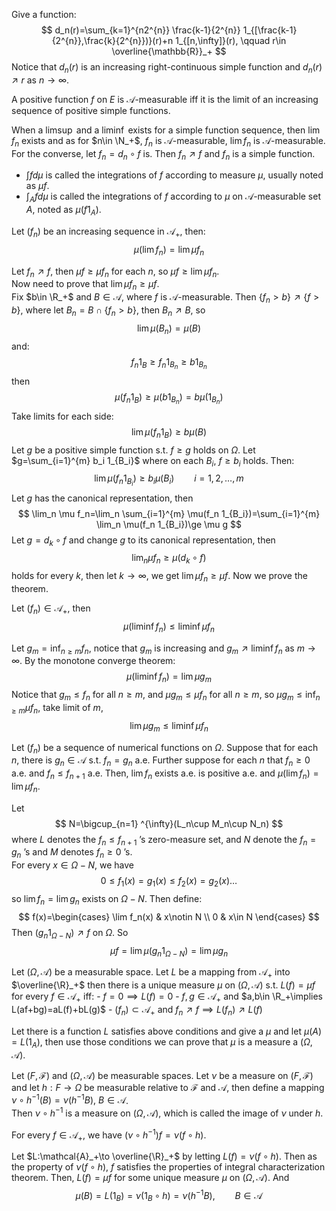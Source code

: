 
::: {.theorem  name="Simple Approximation Theorem"}

Give a function: 
$$ d_n(r)=\sum_{k=1}^{n2^{n}} \frac{k-1}{2^{n}} 1_{[\frac{k-1}{2^{n}},\frac{k}{2^{n}})}(r)+n 1_{[n,\infty]}(r), \qquad r\in \overline{\mathbb{R}}_+ $$
Notice that $d_n(r)$ is an increasing right-continuous simple function and  $d_n(r)\nearrow r$ as $n\to \infty$.

A positive function $f$ on  $E$ is $\mathcal{A}$-measurable iff it is the limit of an increasing sequence of positive simple functions.

:::


::: {.proof}

When a $\limsup$ and a $\liminf$ exists for a simple function sequence, then $\lim f_n$ exists and as for  $n\in \N_+$, $f_n$ is $\mathcal{A}$-measurable, $\lim f_n$ is $\mathcal{A}$-measurable.  
For the converse, let $f_n=d_n\circ f$ is. Then  $f_n \nearrow f$ and $f_n$ is a simple function.

:::


::: {.definition  name="Integrations"}

- $\int fd\mu$ is called the integrations of $f$ according to measure $\mu$, usually noted as $\mu f$.
- $\int_A fd\mu$ is called the integrations of $f$ according to $\mu$ on $\mathcal{A}$-measurable set $A$, noted as $\mu(f 1_A)$.

:::

::: {.theorem  name="Monotone Convergence Theorem"}

Let $(f_n)$ be an increasing sequence in $\mathcal{A}_+$, then: 
$$ \mu(\lim f_n)=\lim \mu f_n $$


:::

::: {.proof}

Let $f_n \nearrow f$, then $\mu f\ge \mu f_n$ for each $n$, so $\mu f \ge \lim \mu f_n$.  
Now need to prove that $\lim \mu f_n\ge \mu f$.  
Fix $b\in \R_+$ and $B\in \mathcal{A}$, where $f$ is $\mathcal{A}$-measurable. Then $\{f_n>b\}\nearrow \{f>b\}$, where let $B_n=B\cap \{f_n>b\}$, then $B_n \nearrow B$, so 
$$ \lim  \mu(B_n)=\mu(B)  $$
and: 
$$ f_n 1_B\ge f_n 1_{B_n}\ge b 1_{B_n} $$
then 
$$ \mu(f_n 1_B)\ge \mu(b 1_{B_n})=b\mu(1_{B_n}) $$
Take limits for each side: 
$$ \lim  \mu(f_n 1_B)\ge b\mu(B) $$
Let $g$ be a positive simple function s.t. $f\ge g$ holds on $\Omega$. Let $g=\sum_{i=1}^{m} b_i 1_{B_i}$ where on each $B_i$, $f\ge b_i$ holds. Then: 
$$ \lim  \mu(f_n 1_{B_i})\ge b_i\mu(B_i)\qquad i=1,2,\ldots,m $$
Let $g$ has the canonical representation, then 
$$ \lim_n \mu f_n=\lim_n \sum_{i=1}^{m} \mu(f_n 1_{B_i})=\sum_{i=1}^{m} \lim_n \mu(f_n 1_{B_i})\ge \mu g $$
Let $g=d_k\circ f$ and change $g$ to its canonical representation, then  
$$ \lim_n \mu f_n \ge \mu(d_k\circ f) $$
holds for every $k$, then let $k\to \infty$, we get $\lim  \mu f_n\ge \mu f$.
Now we prove the theorem.

:::


::: {.theorem  name="Fatou's Lamma"}

Let $(f_n)\in \mathcal{A_+}$, then 
$$ \mu(\liminf f_n)\le \liminf \mu f_n $$

:::

::: {.proof}

Let $g_m=\inf_{n\ge m}f_n$, notice that $g_m$ is increasing and $g_m \nearrow \liminf f_n$ as $m\to \infty$. By the monotone converge theorem: 
$$ \mu(\liminf f_n)=\lim  \mu g_m $$
Notice that $g_m\le f_n$ for all $n\ge m$, and $\mu g_m\le \mu f_n$ for all $n\ge m$, so $\mu g_m \le \inf_{n\ge m}\mu f_n$, take limit of $m$, 
$$ \lim \mu g_m \le \liminf \mu f_n$$


:::

::: {.theorem  name="Almost Everywhere Theorem"}

Let $(f_n)$ be a sequence of numerical functions on $\Omega$. Suppose that for each $n$, there is $g_n\in \mathcal{A}$ s.t. $f_n=g_n$ a.e. Further suppose for each $n$ that $f_n\ge 0$ a.e. and $f_n\le f_{n+1}$ a.e. Then, $\lim f_n$ exists a.e. is positive a.e. and $\mu(\lim f_n)=\lim \mu f_n$.

:::

::: {.proof}

Let  
$$ N=\bigcup_{n=1} ^{\infty}(L_n\cup M_n\cup N_n) $$
where $L$ denotes the $f_n\le f_{n+1}$ 's zero-measure set, and $N$ denote the $f_n=g_n$ 's and $M$ denotes $f_n\ge 0$ 's.  
For every $x\in \Omega-N$, we have 
$$ 0\le f_1(x)=g_1(x)\le f_2(x)=g_2(x)\ldots $$
so $\lim f_n=\lim g_n$ exists on $\Omega-N$. Then define: 
$$ f(x)=\begin{cases}
	\lim f_n(x) & x\notin N \\
	0 & x\in N
\end{cases} $$
Then $(g_n 1_{\Omega-N})\nearrow f$ on $\Omega$. So 
$$ \mu f=\lim \mu(g_n 1_{\Omega-N})=\lim \mu g_n $$


:::

::: {.theorem  name="Integral characterization theorem"}

Let $(\Omega,\mathcal{A})$ be a measurable space. Let $L$ be a mapping from $\mathcal{A_+}$ into $\overline{\R}_+$ then there is a unique measure $\mu$ on $(\Omega,\mathcal{A})$ s.t. $L(f)=\mu f$ for every $f\in \mathcal{A_+}$ iff:
-  $f=0\implies L(f)=0$ 
- $f,g\in \mathcal{A_+}$ and $a,b\in \R_+\implies L(af+bg)=aL(f)+bL(g)$
- $(f_n)\subset \mathcal{A_+}$ and $f_n \nearrow f\implies L(f_n)\nearrow L(f)$

:::

::: {.proof}

Let there is a function $L$ satisfies above conditions and give a $\mu$ and let $\mu (A)=L(1_A)$, then use those conditions we can prove that $\mu$ is a measure a $(\Omega,\mathcal{A})$.

:::

::: {.definition  name="Image measure"}

Let $(F,\mathcal{F})$ and $(\Omega,\mathcal{A})$ be measurable spaces. Let $\nu$ be a measure on $(F,\mathcal{F})$ and let $h:F\to \Omega$ be measurable relative to $\mathcal{F}$ and $\mathcal{A}$, then define a mapping $\nu\circ h^{-1}(B)=\nu(h^{-1}B),\ B\in \mathcal{A}$.  
Then $\nu\circ h^{-1}$ is a measure on $(\Omega,\mathcal{A})$, which is called the image of $\nu$ under $h$.

:::

::: {.theorem  name=""}

For every $f\in \mathcal{A_+}$, we have $(\nu\circ h^{-1})f=\nu(f\circ h)$.

:::

::: {.proof}

Let $L:\mathcal{A}_+\to \overline{\R}_+$ by letting $L(f)=\nu(f\circ h)$. Then as the property of $\nu(f\circ h)$, $f$ satisfies the properties of integral characterization theorem. Then, $L(f)=\mu f$ for some unique measure $\mu$ on $(\Omega,\mathcal{A})$. And 
$$ \mu (B)=L(1_B)=\nu(1_B \circ h)=\nu(h^{-1}B), \qquad B\in \mathcal{A}$$


:::
































